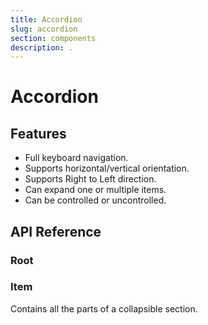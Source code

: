 ```yaml
---
title: Accordion
slug: accordion
section: components
description: .
---
```


# Accordion

<ComponentPreview name="accordion" file="accordion-demo" />


[//]: # (<ComponentPreview name="accordion" file="accordion-multiple-demo" />)

## Features

- Full keyboard navigation.
- Supports horizontal/vertical orientation.
- Supports Right to Left direction.
- Can expand one or multiple items.
- Can be controlled or uncontrolled.

## API Reference

### Root
<PropsTable name="RdxAccordionRootDirective" />

### Item
Contains all the parts of a collapsible section.

<PropsTable name="RdxAccordionItemDirective" />
